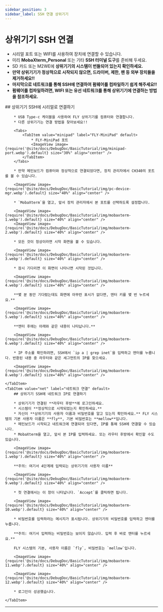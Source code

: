 ```yaml
---
sidebar_position: 3
sidebar_label: SSH 연결 상위기기
---
```


# 상위기기 SSH 연결


* 시리얼 포트 또는 WIFI를 사용하여 장치에 연결할 수 있습니다.
* 미리 **MobaXterm_Personal** 또는 기타 **SSH 터미널 도구**를 준비해 두세요.
* SD 카드 또는 M2WE에 **상위기기의 시스템이 번들되어 있는지 확인하세요.**
* **만약 상위기기가 정상적으로 시작되지 않으면, 드라이버, 제한, 팬 등 외부 장치들을 제거하세요!!**
* **마지막으로 네트워크를 통해 SSH에 연결하여 펌웨어를 컴파일하기 쉽게 해주세요!!**
* **펌웨어를 컴파일하려면, WIFI 또는 유선 네트워크를 통해 상위기기에 연결하는 방법을 참조하세요.**

<Tabs>
    <TabItem value="serial" label="시리얼 연결" default>
        ## 상위기기 SSH에 시리얼로 연결하기

        * USB Type-c 케이블을 사용하여 FLY 상위기기를 컴퓨터와 연결합니다.
        * 다른 상위기기는 연결 방법을 찾아보세요!!

        <Tabs>
            <TabItem value="minipad" label="FLY-MiniPad" default>
                * FLY-MiniPad 포트
                <ImageView image={require('@site/docs/DebugDoc/BasicTutorial/img/minipad-port.webp').default} size="30%" align="center" />
            </TabItem>
        </Tabs>

        * 만약 메인보드가 컴퓨터와 정상적으로 연결되었다면, 장치 관리자에서 CH340의 포트를 볼 수 있습니다.

        <ImageView image={require('@site/docs/DebugDoc/BasicTutorial/img/pc-device-mgr.webp').default} size="40%" align="center" />

        * `MobaXterm`을 열고, 앞서 장치 관리자에서 본 포트를 선택하도록 설정합니다.

        <ImageView image={require('@site/docs/DebugDoc/BasicTutorial/img/mobaxterm-1.webp').default} size="40%" align="center" />
        <ImageView image={require('@site/docs/DebugDoc/BasicTutorial/img/mobaxterm-2.webp').default} size="40%" align="center" />

        * 모든 것이 정상이라면 시작 화면을 볼 수 있습니다.

        <ImageView image={require('@site/docs/DebugDoc/BasicTutorial/img/mobaxterm-3.webp').default} size="40%" align="center" />

        * 잠시 기다리면 이 화면이 나타나면 시작된 것입니다.

        <ImageView image={require('@site/docs/DebugDoc/BasicTutorial/img/mobaxterm-4.webp').default} size="40%" align="center" />

        **몇 분 동안 기다렸는데도 화면에 아무런 표시가 없다면, 엔터 키를 몇 번 누르세요.**

        <ImageView image={require('@site/docs/DebugDoc/BasicTutorial/img/mobaxterm-5.webp').default} size="40%" align="center" />

        **엔터 후에는 아래와 같은 내용이 나타납니다.**

        <ImageView image={require('@site/docs/DebugDoc/BasicTutorial/img/mobaxterm-6.webp').default} size="40%" align="center" />

        * IP 주소를 확인하려면, SSH에서 `ip a | grep inet`을 입력하고 엔터를 누릅니다. 반환된 내용 중 라우터와 같은 세그먼트의 IP를 찾으세요.

        <ImageView image={require('@site/docs/DebugDoc/BasicTutorial/img/mobaxterm-8.webp').default} size="40%" align="center" />

    </TabItem>
    <TabItem value="net" label="네트워크 연결" default>
        ## 상위기기 SSH에 네트워크 IP로 연결하기

        * 상위기기가 연결된 **라우터 후방**에 로그인하세요.
        * 시스템이 **정상적으로 시작되었는지 확인하세요.**
        * 자신이 **상위기기의 사용자 이름과 비밀번호를 알고 있는지 확인하세요.** FLY 시스템의 기본 사용자 이름은 **fly**, 기본 비밀번호는 **mellow**입니다.
        * 메인보드가 시작되고 네트워크에 연결되어 있다면, IP를 통해 SSH에 연결할 수 있습니다.
        * MobaXterm을 열고, 앞서 본 IP를 입력하세요. 또는 라우터 후방에서 확인할 수도 있습니다.

        <ImageView image={require('@site/docs/DebugDoc/BasicTutorial/img/mobaxterm-1.webp').default} size="40%" align="center" />

        **주의: 여기서 4단계에 입력되는 상위기기의 사용자 이름**

        <ImageView image={require('@site/docs/DebugDoc/BasicTutorial/img/mobaxterm-9.webp').default} size="40%" align="center" />

        * 첫 연결에서는 이 창이 나타납니다. `Accept`를 클릭하면 됩니다.

        <ImageView image={require('@site/docs/DebugDoc/BasicTutorial/img/mobaxterm-10.webp').default} size="40%" align="center" />

        * 비밀번호를 입력하라는 메시지가 표시됩니다. 상위기기의 비밀번호를 입력하고 엔터를 누릅니다.

        **주의: 여기서 입력하는 비밀번호는 보이지 않습니다. 입력 후 바로 엔터를 누르세요.**

        FLY 시스템의 기본, 사용자 이름은 `fly`, 비밀번호는 `mellow`입니다.

        <ImageView image={require('@site/docs/DebugDoc/BasicTutorial/img/mobaxterm-11.webp').default} size="40%" align="center" />

        <ImageView image={require('@site/docs/DebugDoc/BasicTutorial/img/mobaxterm-12.webp').default} size="40%" align="center" />

        * 로그인이 성공했습니다.

    </TabItem>
</Tabs>

----
